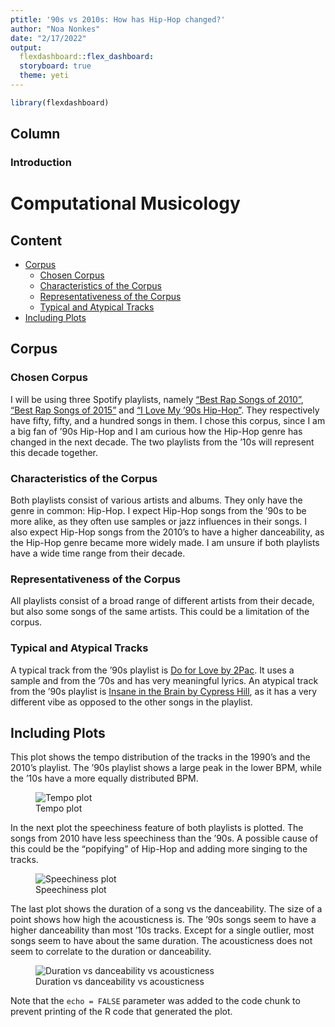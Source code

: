 ```yaml
---
ptitle: '90s vs 2010s: How has Hip-Hop changed?'
author: "Noa Nonkes"
date: "2/17/2022"
output: 
  flexdashboard::flex_dashboard:
  storyboard: true
  theme: yeti
---
```


```r
library(flexdashboard)
```

Column {data-width=650}
-----------------------------------------------------------------------
### Introduction
# Computational Musicology
## Content
- [Corpus](#corpus)
  * [Chosen Corpus](#chosen-corpus)
  * [Characteristics of the Corpus](#characteristics-of-the-corpus)
  * [Representativeness of the Corpus](#representativeness-of-the-corpus)
  * [Typical and Atypical Tracks](#typical-and-atypical-tracks)
- [Including Plots](#including-plots)

## Corpus
### Chosen Corpus
I will be using three Spotify playlists, namely ["Best Rap Songs of 2010"](https://open.spotify.com/playlist/37i9dQZF1DX38t16fuNXJJ?si=4f83c993c8904728), ["Best Rap Songs of 2015"](https://open.spotify.com/playlist/37i9dQZF1DXcqWbpeXswkc?si=7246210a99d641d7) and ["I Love My '90s Hip-Hop"](https://open.spotify.com/playlist/37i9dQZF1DX186v583rmzp?si=9ea41443c20e40f1). They respectively have fifty, fifty, and a hundred songs in them. I chose this corpus, since I am a big fan of '90s Hip-Hop and I am curious how the Hip-Hop genre has changed in the next decade. The two playlists from the '10s will represent this decade together. 

### Characteristics of the Corpus
Both playlists consist of various artists and albums. They only have the genre in common: Hip-Hop. I expect Hip-Hop songs from the '90s to be more alike, as they often use samples or jazz influences in their songs. I also expect Hip-Hop songs from the 2010's to have a higher danceability, as the Hip-Hop genre became more widely made. I am unsure if both playlists have a wide time range from their decade. 

### Representativeness of the Corpus
All playlists consist of a broad range of different artists from their decade, but also some songs of the same artists. This could be a limitation of the corpus. 

### Typical and Atypical Tracks
A typical track from the '90s playlist is [Do for Love by 2Pac](https://open.spotify.com/track/4AE7Lj39VnSZNOmGH2iZaq?si=d1ee18d3341a4cee). It uses a sample and from the '70s and has very meaningful lyrics. An atypical track from the '90s playlist is [Insane in the Brain by Cypress Hill](https://open.spotify.com/track/1oTHteQbmJw15rPxPVXUTv?si=330f37b1dad84b14), as it has a very different vibe as opposed to the other songs in the playlist.

## Including Plots
This plot shows the tempo distribution of the tracks in the 1990's and the 2010's playlist. The '90s playlist shows a large peak in the lower BPM, while the '10s have a more equally distributed BPM.


![Tempo plot](temp.png)



In the next plot the speechiness feature of both playlists is plotted. The songs from 2010 have less speechiness than the '90s. A possible cause of this could be the "popifying" of Hip-Hop and adding more singing to the tracks. 



![Speechiness plot](speechiness.png)



The last plot shows the duration of a song vs the danceability. The size of a point shows how high the acousticness is. The '90s songs seem to have a higher danceability than most '10s tracks. Except for a single outlier, most songs seem to have about the same duration. The acousticness does not seem to correlate to the duration or danceability. 



![Duration vs danceability vs acousticness](durvsdancevsacous.png)

Note that the `echo = FALSE` parameter was added to the code chunk to prevent printing of the R code that generated the plot.
